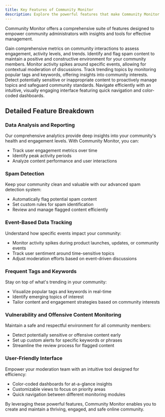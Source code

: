 ```yaml
---
title: Key Features of Community Monitor
description: Explore the powerful features that make Community Monitor an essential tool for effective community management.
---
```




Community Monitor offers a comprehensive suite of features designed to empower community administrators with insights and tools for effective management.

<CardGrid stagger>
  <Card icon="📊" title="Data Analysis and Reporting">
    Gain comprehensive metrics on community interactions to assess engagement, activity levels, and trends.
  </Card>

  <Card icon="🛡️" title="Spam Detection">
    Identify and flag spam content to maintain a positive and constructive environment for your community members.
  </Card>

  <Card icon="📅" title="Event-Based Data Tracking">
    Monitor activity spikes around specific events, allowing for contextual moderation of discussions.
  </Card>

  <Card icon="🏷️" title="Frequent Tags and Keywords">
    Track trending topics by monitoring popular tags and keywords, offering insights into community interests.
  </Card>

  <Card icon="🔍" title="Vulnerability and Offensive Content Monitoring">
    Detect potentially sensitive or inappropriate content to proactively manage topics and safeguard community standards.
  </Card>

  <Card icon="🖥️" title="User-Friendly Interface">
    Navigate efficiently with an intuitive, visually engaging interface featuring quick navigation and color-coded dashboards.
  </Card>
</CardGrid>

## Detailed Feature Breakdown

### Data Analysis and Reporting

Our comprehensive analytics provide deep insights into your community's health and engagement levels. With Community Monitor, you can:

- Track user engagement metrics over time
- Identify peak activity periods
- Analyze content performance and user interactions

### Spam Detection

Keep your community clean and valuable with our advanced spam detection system:

- Automatically flag potential spam content
- Set custom rules for spam identification
- Review and manage flagged content efficiently

### Event-Based Data Tracking

Understand how specific events impact your community:

- Monitor activity spikes during product launches, updates, or community events
- Track user sentiment around time-sensitive topics
- Adjust moderation efforts based on event-driven discussions

### Frequent Tags and Keywords

Stay on top of what's trending in your community:

- Visualize popular tags and keywords in real-time
- Identify emerging topics of interest
- Tailor content and engagement strategies based on community interests

### Vulnerability and Offensive Content Monitoring

Maintain a safe and respectful environment for all community members:

- Detect potentially sensitive or offensive content early
- Set up custom alerts for specific keywords or phrases
- Streamline the review process for flagged content

### User-Friendly Interface

Empower your moderation team with an intuitive tool designed for efficiency:

- Color-coded dashboards for at-a-glance insights
- Customizable views to focus on priority areas
- Quick navigation between different monitoring modules

By leveraging these powerful features, Community Monitor enables you to create and maintain a thriving, engaged, and safe online community.
